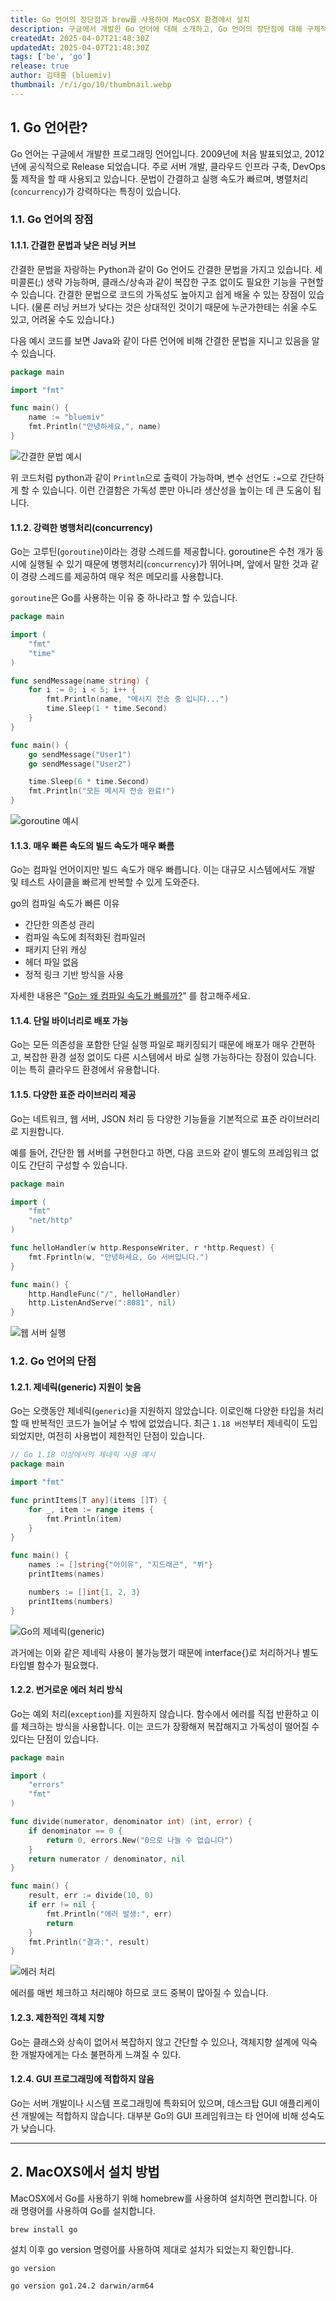 ```yaml
---
title: Go 언어의 장단점과 brew를 사용하여 MacOSX 환경에서 설치
description: 구글에서 개발한 Go 언어에 대해 소개하고, Go 언어의 장단점에 대해 구체적인 예제와 함께 살펴봅니다. 그리고, MacOSX 환경에서 brew를 사용하여 설치하는 방법을 소개합니다.
createdAt: 2025-04-07T21:48:30Z
updatedAt: 2025-04-07T21:48:30Z
tags: ['be', 'go']
release: true
author: 김태홍 (bluemiv)
thumbnail: /r/i/go/10/thumbnail.webp
---
```


## 1. Go 언어란?

Go 언어는 구글에서 개발한 프로그래밍 언어입니다. 2009년에 처음 발표되었고, 2012년에 공식적으로 Release 되었습니다. 주로 서버 개발, 클라우드 인프라 구축, DevOps 툴 제작을 할 때 사용되고 있습니다. 문법이 간결하고 실행 속도가 빠르며, 병렬처리(`concurrency`)가 강력하다는 특징이 있습니다.

### 1.1. Go 언어의 장점

#### 1.1.1. 간결한 문법과 낮은 러닝 커브

간결한 문법을 자랑하는 Python과 같이 Go 언어도 간결한 문법을 가지고 있습니다. 세미콜론(;) 생략 가능하며, 클래스/상속과 같이 복잡한 구조 없이도 필요한 기능을 구현할 수 있습니다. 간결한 문법으로 코드의 가독성도 높아지고 쉽게 배울 수 있는 장점이 있습니다. (물론 러닝 커브가 낮다는 것은 상대적인 것이기 때문에 누군가한테는 쉬울 수도 있고, 어려울 수도 있습니다.)

다음 예시 코드를 보면 Java와 같이 다른 언어에 비해 간결한 문법을 지니고 있음을 알 수 있습니다.

```go
package main

import "fmt"

func main() {
    name := "bluemiv"
    fmt.Println("안녕하세요,", name)
}
```

![간결한 문법 예시](/r/i/go/10/2.webp)

위 코드처럼 python과 같이 `Println`으로 출력이 가능하며, 변수 선언도 `:=`으로 간단하게 할 수 있습니다. 이런 간결함은 가독성 뿐만 아니라 생산성을 높이는 데 큰 도움이 됩니다.

#### 1.1.2. 강력한 병행처리(concurrency)

Go는 고루틴(`goroutine`)이라는 경량 스레드를 제공합니다. goroutine은 수천 개가 동시에 실행될 수 있기 때문에 병행처리(`concurrency`)가 뛰어나며, 앞에서 말한 것과 같이 경량 스레드를 제공하여 매우 적은 메모리를 사용합니다.

`goroutine`은 Go를 사용하는 이유 중 하나라고 할 수 있습니다.

```go {16, 17}
package main

import (
    "fmt"
    "time"
)

func sendMessage(name string) {
    for i := 0; i < 5; i++ {
        fmt.Println(name, "메시지 전송 중 입니다...")
        time.Sleep(1 * time.Second)
    }
}

func main() {
    go sendMessage("User1")
    go sendMessage("User2")

    time.Sleep(6 * time.Second)
    fmt.Println("모든 메시지 전송 완료!")
}
```

![goroutine 예시](/r/i/go/10/1.webp)

#### 1.1.3. 매우 빠른 속도의 빌드 속도가 매우 빠름

Go는 컴파일 언어이지만 빌드 속도가 매우 빠릅니다. 이는 대규모 시스템에서도 개발 및 테스트 사이클을 빠르게 반복할 수 있게 도와준다.

go의 컴파일 속도가 빠른 이유

- 간단한 의존성 관리
- 컴파일 속도에 최적화된 컴파일러
- 패키지 단위 캐싱
- 헤더 파일 없음
- 정적 링크 기반 방식을 사용

자세한 내용은 "[Go는 왜 컴파일 속도가 빠를까?](/blog/go/11)" 를 참고해주세요.

#### 1.1.4. 단일 바이너리로 배포 가능

Go는 모든 의존성을 포함한 단일 실행 파일로 패키징되기 때문에 배포가 매우 간편하고, 복잡한 환경 설정 없이도 다른 시스템에서 바로 실행 가능하다는 장점이 있습니다. 이는 특히 클라우드 환경에서 유용합니다.

#### 1.1.5. 다양한 표준 라이브러리 제공

Go는 네트워크, 웹 서버, JSON 처리 등 다양한 기능들을 기본적으로 표준 라이브러리로 지원합니다.

예를 들어, 간단한 웹 서버를 구현한다고 하면, 다음 코드와 같이 별도의 프레임워크 없이도 간단히 구성할 수 있습니다.

```go
package main

import (
    "fmt"
    "net/http"
)

func helloHandler(w http.ResponseWriter, r *http.Request) {
    fmt.Fprintln(w, "안녕하세요, Go 서버입니다.")
}

func main() {
    http.HandleFunc("/", helloHandler)
    http.ListenAndServe(":8081", nil)
}
```

![웹 서버 실행](/r/i/go/10/3.webp)

### 1.2. Go 언어의 단점

#### 1.2.1. 제네릭(generic) 지원이 늦음

Go는 오랫동안 제네릭(`generic`)을 지원하지 않았습니다. 이로인해 다양한 타입을 처리할 때 반복적인 코드가 늘어날 수 밖에 없었습니다. 최근 `1.18 버전`부터 제네릭이 도입되었지만, 여전히 사용법이 제한적인 단점이 있습니다.

```go
// Go 1.18 이상에서의 제네릭 사용 예시
package main

import "fmt"

func printItems[T any](items []T) {
    for _, item := range items {
        fmt.Println(item)
    }
}

func main() {
    names := []string{"아이유", "지드래곤", "뷔"}
    printItems(names)

    numbers := []int{1, 2, 3}
    printItems(numbers)
}
```

![Go의 제네릭(generic)](/r/i/go/10/4.webp)

과거에는 이와 같은 제네릭 사용이 불가능했기 때문에 interface{}로 처리하거나 별도 타입별 함수가 필요했다.

#### 1.2.2. 번거로운 에러 처리 방식

Go는 예외 처리(`exception`)를 지원하지 않습니다. 함수에서 에러를 직접 반환하고 이를 체크하는 방식을 사용합니다. 이는 코드가 장황해져 복잡해지고 가독성이 떨어질 수 있다는 단점이 있습니다.

```go {10, 17-20}
package main

import (
    "errors"
    "fmt"
)

func divide(numerator, denominator int) (int, error) {
    if denominator == 0 {
        return 0, errors.New("0으로 나눌 수 없습니다")
    }
    return numerator / denominator, nil
}

func main() {
    result, err := divide(10, 0)
    if err != nil {
        fmt.Println("에러 발생:", err)
        return
    }
    fmt.Println("결과:", result)
}
```

![에러 처리](/r/i/go/10/5.webp)

에러를 매번 체크하고 처리해야 하므로 코드 중복이 많아질 수 있습니다.

#### 1.2.3. 제한적인 객체 지향

Go는 클래스와 상속이 없어서 복잡하지 않고 간단할 수 있으나, 객체지향 설계에 익숙한 개발자에게는 다소 불편하게 느껴질 수 있다.

#### 1.2.4. GUI 프로그래밍에 적합하지 않음

Go는 서버 개발이나 시스템 프로그래밍에 특화되어 있으며, 데스크탑 GUI 애플리케이션 개발에는 적합하지 않습니다. 대부분 Go의 GUI 프레임워크는 타 언어에 비해 성숙도가 낮습니다.

---

## 2. MacOXS에서 설치 방법

MacOSX에서 Go를 사용하기 위해 homebrew를 사용하여 설치하면 편리합니다. 아래 명령어를 사용하여 Go를 설치합니다.

```shell
brew install go
```

설치 이후 go version 명령어를 사용하여 제대로 설치가 되었는지 확인합니다.

```shell
go version
```

```text
go version go1.24.2 darwin/arm64
```
